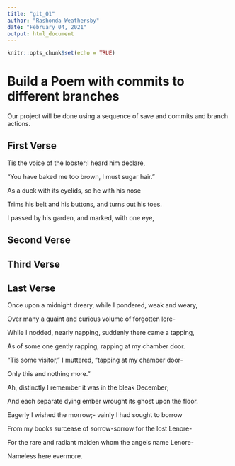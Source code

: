 ```yaml
---
title: "git_01"
author: "Rashonda Weathersby"
date: "February 04, 2021"
output: html_document
---
```


```r
knitr::opts_chunk$set(echo = TRUE)
```
# Build a Poem with commits to different branches
Our project will be done using a sequence of save and commits and branch actions.
<!-- Do not modify or change any text in "!--" bracketed areas such as this --- these are instructions to
you, if you change any of this the git program will notice it and compromise your git merging strategy !-->

## First Verse 
<!--Put the first five lines of a poem by Lewis Carrol in this section!-->

Tis the voice of the lobster;I heard him declare, 

"You have baked me too brown, I must sugar hair." 

As a duck with its eyelids, so he with his nose

Trims his belt and his buttons, and turns out his toes.

I passed by his garden, and marked, with one eye,

## Second Verse
<!--Put the first five lines of a poem by Robert Frost here!-->

## Third Verse
<!--Put the first two verses of The Walrus and the Carpenter here!-->

## Last Verse
<!--Put a short poem of your choice 8-20 lines,here!-->

Once upon a midnight dreary, while I pondered, weak and weary, 

Over many a quaint and curious volume of forgotten lore-

While I nodded, nearly napping, suddenly there came a tapping, 

As of some one gently rapping, rapping at my chamber door.

"Tis some visitor," I muttered, "tapping at my chamber door-

Only this and nothing more."


Ah, distinctly I remember it was in the bleak December;

And each separate dying ember wrought its ghost upon the floor.

Eagerly I wished the morrow;- vainly I had sought to borrow 

From my books surcease of sorrow-sorrow for the lost Lenore-

For the rare and radiant maiden whom the angels name Lenore-

Nameless here evermore.
